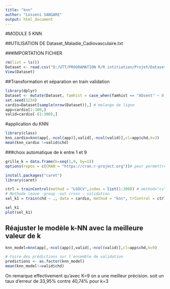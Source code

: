 ```yaml
---
title: "knn"
author: "Losseni SANGARE"
output: html_document
---
```

#MODULE 5 KNN

##UTILISATION DE  Dataset_Maladie_Cadiovasculaire.txt

###IMPORTATION FICHIER
```r
rm(list = ls())
Dataset <- read.csv("D:/UTT/PROGRAMATION R/R intitiation/Projet/Dataset_Maladie_Cadiovasculaire.txt", row.names=1, sep=";")
View(Dataset)

```

##Transformation et séparation en train validation
```r
library(dplyr)
Dataset <- mutate(Dataset, famhist = case_when(famhist == "Absent" ~ 0, TRUE ~ 1))
set.seed(1234)
cardio=Dataset[sample(nrow(Dataset)),] # melange de ligne
app=cardio[1:300,]
valid=cardio[-(1:300),]
```

#application du KNN
```r
library(class)
knn_cardio=knn(app[,-ncol(app)],valid[,-ncol(valid)],cl=app$chd,k=3)
mean(knn_cardio !=valid$chd)
```


###choix automatique de k entre 1 et 9
```r
grille_k = data.frame(k=seq(1,9, by=1))
options(repos = c(CRAN = "https://cran.r-project.org"))# pour permettre l'execution du Knit

install.packages("caret")
library(caret)

ctrl = trainControl(method = "LGOCV",index = list(1:300)) # method="cv" pour validation croisé
# Methode leave -group -out cross - validation
sel_k1 = train(chd ~ ., data = cardio, method = "knn", trControl = ctrl, tuneGrid = grille_k)

sel_k1
plot(sel_k1)

```

## Réajuster le modèle k-NN avec la meilleure valeur de k

```r

knn_model=knn(app[,-ncol(app)],valid[,-ncol(valid)],cl=app$chd,k=9)

# Faire des prédictions sur l'ensemble de validation
predictions <- as.factor(knn_model)
mean(knn_model!=valid$chd)
```


On remarque effectivement qu'avec K=9 on a une meilleur précision. soit un taux d'erreur de 33,95% contre 40,74% pour k=3
